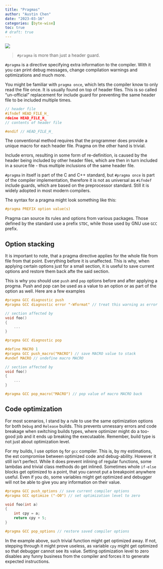 ```yaml
---
title: "Pragmas"
author: "Austin Chen"
date: "2023-03-16"
categories: [byte-wise]
toc: true
# draft: true
---
```


![](thumbnail.jpg)

> `#pragma` is more than just a header guard.

`#pragma` is a directive specifying extra information to the compiler. With it you can print debug messages, change compilation warnings and optimizations and much more.

You might be familiar with `pragma once`, which lets the compiler know to only read the file once. It is usually found on top of header files. This is so called "un-official" replacement for include guard for preventing the same header file to be included multiple times.

```c
// header file
#ifndef HEAD_FILE_H_
#deine HEAD_FILE_H_
// contents of header file

#endif // HEAD_FILE_H_
```

The conventional method requires that the programmer does provide a unique macro for each header file. Pragma on the other hand is trivial.

Include errors, resulting in some form of re-definition, is caused by the header being included by other header files, which are then in turn included in a source file - thus multiple inclusions of the same header file.

`#pragma` in itself is part of the C and C++ standard, but `#pragma once` is part of the compiler implementation, therefore it is not as universal as `#ifndef` include guards, which are based on the preprocessor standard. Still it is widely adopted in most modern compilers.

The syntax for a pragma might look something like this:
```c
#pragma PREFIX option value(s)
```

Pragma can source its rules and options from various packages. Those defined by the standard use a prefix `STDC`, while those used by GNU use `GCC` prefix.

## Option stacking

It is important to note, that a pragma directive applies for the whole file from file from that point. Everything before it is unaffected. This is why, when applying certain options just for a small section, it is useful to save current options and restore them back afte the said section.

This is why you should use `push` and `pop` options before and after applying a progma. Push and pop can be used as a value to an option or as part of the option as well. Here are a few examples

```c
#pragma GCC diagnostic push
#pragma GCC diagnostic error "-Wformat" // treat this warning as error

// section affected by
void foo()
{
    ...
}

#pragma GCC diagnostic pop
```

```c
#define MACRO 1
#pragma GCC push_macro("MACRO") // save MACRO value to stack
#undef MACRO // undefine macro MACRO

// section affected by
void foo()
{
    ...
}

#pragma GCC pop_macro("MACRO") // pop value of macro MACRO back
```

## Code optimization

For most scenarios, I stand by a rule to use the same optimization options for both `Debug` and `Release` builds. This prevents unnessary errors and code breakage when switching builds types, where optimizer might do a too-good job and it ends up breaking the executaable. Remember, build type is not just about optimization level.

For my builds, I use option `Og` for `gcc` compiler. This is, by my estimations, the est compromise between optimized code and debug-ability. However it still isn't perfect. While it does prevent inlining of regular functions, some lambdas and trivial class methods do get inlined. Sometimes whole `if-else` blocks get optimized to a point, that you cannot put a breakpoint anywhere useful. Even if you do, some variables might get optimized and debugger will not be able to give you any information on their value.

```c
#pragma GCC push_options // save current compiler options
#pragma GCC optimize ("-O0") // set optimization level to zero

void foo(int a)
{
    int cpy = a;
    return cpy + 5;
}

#pragma GCC pop_options // restore saved compiler options
```

In the example above, such trivial function might get optimized away. If not, stepping through it might prove useless, as variable `cpy` might get optimized so that debugger cannot see its value. Setting optimization level to zero disables any funny business from the compiler and forces it to generate expected instructions.


